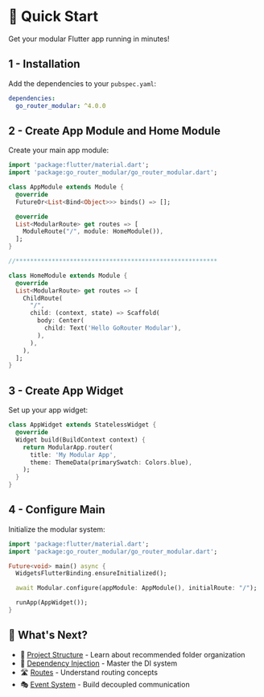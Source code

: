 # 🚀 Quick Start

Get your modular Flutter app running in minutes!

## 1 -  Installation

Add the dependencies to your `pubspec.yaml`:

```yaml
dependencies:
  go_router_modular: ^4.0.0
```

## 2 - Create App Module  and Home Module

Create your main app module:

```dart
import 'package:flutter/material.dart';
import 'package:go_router_modular/go_router_modular.dart';

class AppModule extends Module {
  @override
  FutureOr<List<Bind<Object>>> binds() => [];

  @override
  List<ModularRoute> get routes => [
    ModuleRoute("/", module: HomeModule()),
  ];
}

//********************************************************

class HomeModule extends Module {
  @override
  List<ModularRoute> get routes => [
    ChildRoute(
      "/",
      child: (context, state) => Scaffold(
        body: Center(
          child: Text('Hello GoRouter Modular'),
        ),
      ),
    ),
  ];
}
```

## 3 - Create App Widget

Set up your app widget:

```dart
class AppWidget extends StatelessWidget {
  @override
  Widget build(BuildContext context) {
    return ModularApp.router(
      title: 'My Modular App',
      theme: ThemeData(primarySwatch: Colors.blue),
    );
  }
}
```

## 4 - Configure Main

Initialize the modular system:

```dart
import 'package:flutter/material.dart';
import 'package:go_router_modular/go_router_modular.dart';

Future<void> main() async {
  WidgetsFlutterBinding.ensureInitialized();

  await Modular.configure(appModule: AppModule(), initialRoute: "/");

  runApp(AppWidget());
}
```

## 🎯 What's Next?

- 📁 [Project Structure](./project-structure) - Learn about recommended folder organization
- 💉 [Dependency Injection](./dependency-injection) - Master the DI system
- 🛣️ [Routes](./routes) - Understand routing concepts
- 🎭 [Event System](./event-system) - Build decoupled communication
